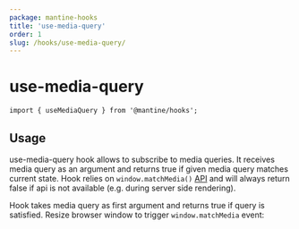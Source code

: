 ```yaml
---
package: mantine-hooks
title: 'use-media-query'
order: 1
slug: /hooks/use-media-query/
---
```



# use-media-query

<PageHeader
  source="mantine-hooks/src/use-media-query/use-media-query.ts"
  docs="hooks/use-media-query.mdx"
  package="@mantine/hooks"
/>

```tsx
import { useMediaQuery } from '@mantine/hooks';
```

## Usage

use-media-query hook allows to subscribe to media queries.
It receives media query as an argument and returns true
if given media query matches current state.
Hook relies on `window.matchMedia()` [API](https://developer.mozilla.org/en-US/docs/Web/API/Window/matchMedia)
and will always return false if api is not available (e.g. during server side rendering).

Hook takes media query as first argument and returns true if query is satisfied.
Resize browser window to trigger `window.matchMedia` event:

<UseBreakpointDemo />
